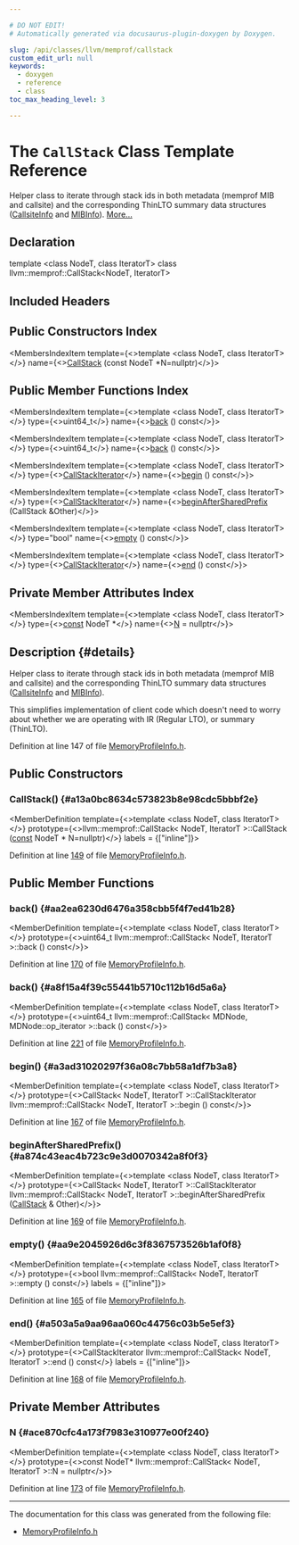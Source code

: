 ```yaml
---

# DO NOT EDIT!
# Automatically generated via docusaurus-plugin-doxygen by Doxygen.

slug: /api/classes/llvm/memprof/callstack
custom_edit_url: null
keywords:
  - doxygen
  - reference
  - class
toc_max_heading_level: 3

---
```





# The `CallStack` Class Template Reference

<DoxygenPage pluginConfig={pluginConfig}>

Helper class to iterate through stack ids in both metadata (memprof MIB and callsite) and the corresponding ThinLTO summary data structures (<a href="/docs/api/structs/llvm/callsiteinfo">CallsiteInfo</a> and <a href="/docs/api/structs/llvm/mibinfo">MIBInfo</a>). <a href="#details">More...</a>

## Declaration

<CodeBlock>template &lt;class NodeT, class IteratorT&gt;
class llvm::memprof::CallStack&lt;NodeT, IteratorT&gt;</CodeBlock>

## Included Headers

<IncludesList>
<IncludesListItem
  filePath="llvm/Analysis/MemoryProfileInfo.h"
  permalink="/docs/api/files/include/include/llvm/include/llvm/analysis/memoryprofileinfo-h"
  isLocal="true" />
</IncludesList>

## Public Constructors Index

<MembersIndex>

<MembersIndexItem
  template={<>template &lt;class NodeT, class IteratorT&gt;</>}
  name={<><a href="#a13a0bc8634c573823b8e98cdc5bbbf2e">CallStack</a> (const NodeT &#42;N=nullptr)</>}>
</MembersIndexItem>

</MembersIndex>

## Public Member Functions Index

<MembersIndex>

<MembersIndexItem
  template={<>template &lt;class NodeT, class IteratorT&gt;</>}
  type={<>uint64&#95;t</>}
  name={<><a href="#aa2ea6230d6476a358cbb5f4f7ed41b28">back</a> () const</>}>
</MembersIndexItem>

<MembersIndexItem
  template={<>template &lt;class NodeT, class IteratorT&gt;</>}
  type={<>uint64&#95;t</>}
  name={<><a href="#a8f15a4f39c55441b5710c112b16d5a6a">back</a> () const</>}>
</MembersIndexItem>

<MembersIndexItem
  template={<>template &lt;class NodeT, class IteratorT&gt;</>}
  type={<><a href="/docs/api/structs/llvm/memprof/callstack/callstackiterator">CallStackIterator</a></>}
  name={<><a href="#a3ad31020297f36a08c7bb58a1df7b3a8">begin</a> () const</>}>
</MembersIndexItem>

<MembersIndexItem
  template={<>template &lt;class NodeT, class IteratorT&gt;</>}
  type={<><a href="/docs/api/structs/llvm/memprof/callstack/callstackiterator">CallStackIterator</a></>}
  name={<><a href="#a874c43eac4b723c9e3d0070342a8f0f3">beginAfterSharedPrefix</a> (CallStack &amp;Other)</>}>
</MembersIndexItem>

<MembersIndexItem
  template={<>template &lt;class NodeT, class IteratorT&gt;</>}
  type="bool"
  name={<><a href="#aa9e2045926d6c3f8367573526b1af0f8">empty</a> () const</>}>
</MembersIndexItem>

<MembersIndexItem
  template={<>template &lt;class NodeT, class IteratorT&gt;</>}
  type={<><a href="/docs/api/structs/llvm/memprof/callstack/callstackiterator">CallStackIterator</a></>}
  name={<><a href="#a503a5a9aa96aa060c44756c03b5e5ef3">end</a> () const</>}>
</MembersIndexItem>

</MembersIndex>

## Private Member Attributes Index

<MembersIndex>

<MembersIndexItem
  template={<>template &lt;class NodeT, class IteratorT&gt;</>}
  type={<><a href="/docs/api/files/lib/lib/target/lib/target/aarch64/aarch64promoteconstant-cpp/#a90f8350fecae261c25be85d38b451bff">const</a> NodeT &#42;</>}
  name={<><a href="#ace870cfc4a173f7983e310977e00f240">N</a> = nullptr</>}>
</MembersIndexItem>

</MembersIndex>

## Description {#details}

Helper class to iterate through stack ids in both metadata (memprof MIB and callsite) and the corresponding ThinLTO summary data structures (<a href="/docs/api/structs/llvm/callsiteinfo">CallsiteInfo</a> and <a href="/docs/api/structs/llvm/mibinfo">MIBInfo</a>).

This simplifies implementation of client code which doesn&#39;t need to worry about whether we are operating with IR (Regular LTO), or summary (ThinLTO).

Definition at line 147 of file <a href="/docs/api/files/include/include/llvm/include/llvm/analysis/memoryprofileinfo-h">MemoryProfileInfo.h</a>.

<SectionDefinition>

## Public Constructors

### CallStack() {#a13a0bc8634c573823b8e98cdc5bbbf2e}

<MemberDefinition
  template={<>template &lt;class NodeT, class IteratorT&gt;</>}
  prototype={<>llvm::memprof::CallStack&lt; NodeT, IteratorT &gt;::CallStack (<a href="/docs/api/files/lib/lib/target/lib/target/aarch64/aarch64promoteconstant-cpp/#a90f8350fecae261c25be85d38b451bff">const</a> NodeT &#42; N=nullptr)</>}
  labels = {["inline"]}>

Definition at line <a href="/docs/api/files/include/include/llvm/include/llvm/analysis/memoryprofileinfo-h/#l00149">149</a> of file <a href="/docs/api/files/include/include/llvm/include/llvm/analysis/memoryprofileinfo-h">MemoryProfileInfo.h</a>.
</MemberDefinition>

</SectionDefinition>

<SectionDefinition>

## Public Member Functions

### back() {#aa2ea6230d6476a358cbb5f4f7ed41b28}

<MemberDefinition
  template={<>template &lt;class NodeT, class IteratorT&gt;</>}
  prototype={<>uint64&#95;t llvm::memprof::CallStack&lt; NodeT, IteratorT &gt;::back () const</>}>

Definition at line <a href="/docs/api/files/include/include/llvm/include/llvm/analysis/memoryprofileinfo-h/#l00170">170</a> of file <a href="/docs/api/files/include/include/llvm/include/llvm/analysis/memoryprofileinfo-h">MemoryProfileInfo.h</a>.
</MemberDefinition>

### back() {#a8f15a4f39c55441b5710c112b16d5a6a}

<MemberDefinition
  template={<>template &lt;class NodeT, class IteratorT&gt;</>}
  prototype={<>uint64&#95;t llvm::memprof::CallStack&lt; MDNode, MDNode::op&#95;iterator &gt;::back () const</>}>

Definition at line <a href="/docs/api/files/include/include/llvm/include/llvm/analysis/memoryprofileinfo-h/#l00221">221</a> of file <a href="/docs/api/files/include/include/llvm/include/llvm/analysis/memoryprofileinfo-h">MemoryProfileInfo.h</a>.
</MemberDefinition>

### begin() {#a3ad31020297f36a08c7bb58a1df7b3a8}

<MemberDefinition
  template={<>template &lt;class NodeT, class IteratorT&gt;</>}
  prototype={<>CallStack&lt; NodeT, IteratorT &gt;::CallStackIterator llvm::memprof::CallStack&lt; NodeT, IteratorT &gt;::begin () const</>}>

Definition at line <a href="/docs/api/files/include/include/llvm/include/llvm/analysis/memoryprofileinfo-h/#l00167">167</a> of file <a href="/docs/api/files/include/include/llvm/include/llvm/analysis/memoryprofileinfo-h">MemoryProfileInfo.h</a>.
</MemberDefinition>

### beginAfterSharedPrefix() {#a874c43eac4b723c9e3d0070342a8f0f3}

<MemberDefinition
  template={<>template &lt;class NodeT, class IteratorT&gt;</>}
  prototype={<>CallStack&lt; NodeT, IteratorT &gt;::CallStackIterator llvm::memprof::CallStack&lt; NodeT, IteratorT &gt;::beginAfterSharedPrefix (<a href="/docs/api/classes/llvm/memprof/callstack">CallStack</a> &amp; Other)</>}>

Definition at line <a href="/docs/api/files/include/include/llvm/include/llvm/analysis/memoryprofileinfo-h/#l00169">169</a> of file <a href="/docs/api/files/include/include/llvm/include/llvm/analysis/memoryprofileinfo-h">MemoryProfileInfo.h</a>.
</MemberDefinition>

### empty() {#aa9e2045926d6c3f8367573526b1af0f8}

<MemberDefinition
  template={<>template &lt;class NodeT, class IteratorT&gt;</>}
  prototype={<>bool llvm::memprof::CallStack&lt; NodeT, IteratorT &gt;::empty () const</>}
  labels = {["inline"]}>

Definition at line <a href="/docs/api/files/include/include/llvm/include/llvm/analysis/memoryprofileinfo-h/#l00165">165</a> of file <a href="/docs/api/files/include/include/llvm/include/llvm/analysis/memoryprofileinfo-h">MemoryProfileInfo.h</a>.
</MemberDefinition>

### end() {#a503a5a9aa96aa060c44756c03b5e5ef3}

<MemberDefinition
  template={<>template &lt;class NodeT, class IteratorT&gt;</>}
  prototype={<>CallStackIterator llvm::memprof::CallStack&lt; NodeT, IteratorT &gt;::end () const</>}
  labels = {["inline"]}>

Definition at line <a href="/docs/api/files/include/include/llvm/include/llvm/analysis/memoryprofileinfo-h/#l00168">168</a> of file <a href="/docs/api/files/include/include/llvm/include/llvm/analysis/memoryprofileinfo-h">MemoryProfileInfo.h</a>.
</MemberDefinition>

</SectionDefinition>

<SectionDefinition>

## Private Member Attributes

### N {#ace870cfc4a173f7983e310977e00f240}

<MemberDefinition
  template={<>template &lt;class NodeT, class IteratorT&gt;</>}
  prototype={<>const NodeT&#42; llvm::memprof::CallStack&lt; NodeT, IteratorT &gt;::N = nullptr</>}>

Definition at line <a href="/docs/api/files/include/include/llvm/include/llvm/analysis/memoryprofileinfo-h/#l00173">173</a> of file <a href="/docs/api/files/include/include/llvm/include/llvm/analysis/memoryprofileinfo-h">MemoryProfileInfo.h</a>.
</MemberDefinition>

</SectionDefinition>

<hr/>

The documentation for this class was generated from the following file:

<ul>
<li><a href="/docs/api/files/include/include/llvm/include/llvm/analysis/memoryprofileinfo-h">MemoryProfileInfo.h</a></li>
</ul>

</DoxygenPage>

